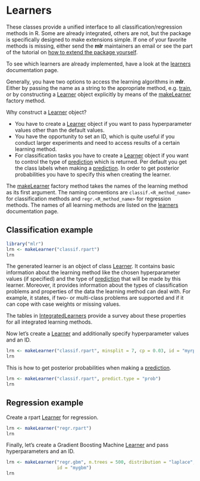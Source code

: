 Learners
========

These classes provide a unified interface to all
classification/regression methods in R. Some are already integrated,
others are not, but the package is specifically designed to make
extensions simple. If one of your favorite methods is missing, either
send the **mlr** maintainers an email or see the part of the tutorial
on [how to extend the package yourself](create_learner.md).
  
To see which learners are already implemented, have a look at the
[learners](http://berndbischl.github.io/mlr/learners.html) documentation page.

Generally, you have two options to access the learning algorithms in **mlr**. 
Either by passing the name as a string to the appropriate method, e.g. [train](http://berndbischl.github.io/mlr/train.html), 
or by constructing a [Learner](http://berndbischl.github.io/mlr/makeLearner.html) object explicitly by means of the
[makeLearner](http://berndbischl.github.io/mlr/makeLearner.html) factory method. 

Why construct a [Learner](http://berndbischl.github.io/mlr/makeLearner.html) object? 

* You have to create a [Learner](http://berndbischl.github.io/mlr/makeLearner.html) object if you want to pass hyperparameter values other than the default values.
* You have the opportunity to set an ID, which is quite useful if you conduct larger experiments and need to access results of a certain learning method.
* For classification tasks you have to create a [Learner](http://berndbischl.github.io/mlr/makeLearner.html) object if you want to control the type of [prediction](http://berndbischl.github.io/mlr/predict.WrappedModel.html) which is returned. Per default you get the class labels when making a [prediction](http://berndbischl.github.io/mlr/predict.WrappedModel.html). In order to get posterior probabilities you have to specify this when creating the learner.

The [makeLearner](http://berndbischl.github.io/mlr/makeLearner.html) factory method takes the names of the learning method as 
its first argument. The naming conventions are ``classif.<R_method_name>`` for 
classification methods and ``regr.<R_method_name>`` for regression methods.
The names of all learning methods are listed on the [learners](http://berndbischl.github.io/mlr/learners.html) documentation page.


Classification example
----------------------

```r
library("mlr")
lrn <- makeLearner("classif.rpart")
lrn
```                 

The generated learner is an object of class [Learner](http://berndbischl.github.io/mlr/makeLearner.html). It contains basic 
information about the learning method like the chosen hyperparameter values 
(if specified) and the type of [prediction](http://berndbischl.github.io/mlr/predict.WrappedModel.html) that will be made by this learner.
Moreover, it provides information about the types of classification problems 
and properties of the data the learning method can deal with. For example,
it states, if two- or multi-class problems are supported and if it can cope 
with case weights or missing values.

The tables in [IntegratedLearners](../integrated_learners.md) provide a survey about these properties for
all integrated learning methods.

Now let's create a [Learner](http://berndbischl.github.io/mlr/makeLearner.html) and additionally specify hyperparameter values and 
an ID.

```r
lrn <- makeLearner("classif.rpart", minsplit = 7, cp = 0.03, id = "myrpart")
lrn
```

This is how to get posterior probabilities when making a [prediction](http://berndbischl.github.io/mlr/predict.WrappedModel.html).

```r
lrn <- makeLearner("classif.rpart", predict.type = "prob")
lrn
```


Regression example
------------------

Create a rpart [Learner](http://berndbischl.github.io/mlr/makeLearner.html) for regression. 

```r
lrn <- makeLearner("regr.rpart")
lrn
```                 

Finally, let's create a Gradient Boosting Machine [Learner](http://berndbischl.github.io/mlr/makeLearner.html) and pass hyperparameters
and an ID.

```r
lrn <- makeLearner("regr.gbm", n.trees = 500, distribution = "laplace", interaction.depth = 3,
                   id = "mygbm")
lrn
```

